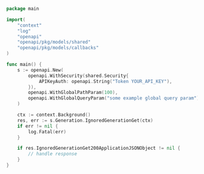 ```go showLineNumbers copy filename="Ignored Generation Get usage example"
package main

import(
	"context"
	"log"
	"openapi"
	"openapi/pkg/models/shared"
	"openapi/pkg/models/callbacks"
)

func main() {
    s := openapi.New(
        openapi.WithSecurity(shared.Security{
            APIKeyAuth: openapi.String("Token YOUR_API_KEY"),
        }),
        openapi.WithGlobalPathParam(100),
        openapi.WithGlobalQueryParam("some example global query param"),
    )

    ctx := context.Background()
    res, err := s.Generation.IgnoredGenerationGet(ctx)
    if err != nil {
        log.Fatal(err)
    }

    if res.IgnoredGenerationGet200ApplicationJSONObject != nil {
        // handle response
    }
}
```
